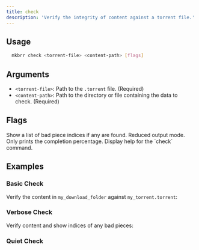 ```yaml
---
title: check
description: 'Verify the integrity of content against a torrent file.'
---
```


## Usage

```bash
  mkbrr check <torrent-file> <content-path> [flags]
```

## Arguments

-   `<torrent-file>`: Path to the `.torrent` file. (Required)
-   `<content-path>`: Path to the directory or file containing the data to check. (Required)

## Flags

<ParamField query="--verbose, -v" type="boolean" default={false}>
  Show a list of bad piece indices if any are found.
</ParamField>

<ParamField query="--quiet" type="boolean" default={false}>
  Reduced output mode. Only prints the completion percentage.
</ParamField>

<ParamField query="--help, -h" type="boolean" default={false}>
  Display help for the `check` command.
</ParamField>

## Examples

### Basic Check

Verify the content in `my_download_folder` against `my_torrent.torrent`:

<Terminal text="mkbrr check my_torrent.torrent my_download_folder" />

### Verbose Check

Verify content and show indices of any bad pieces:

<Terminal text="mkbrr check -v my_torrent.torrent /path/to/data" />

### Quiet Check
<Terminal text="mkbrr check --quiet my_torrent.torrent /path/to/data" />
